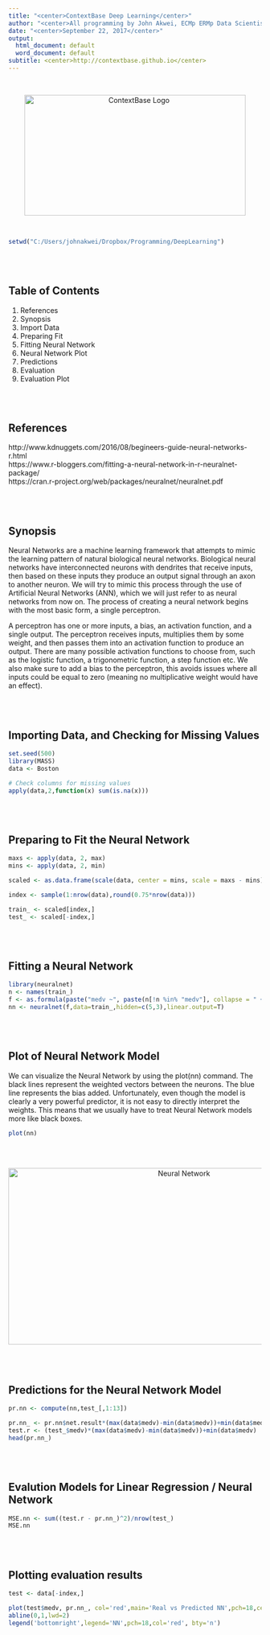 ---
title: "<center>ContextBase Deep Learning</center>"
author: "<center>All programming by John Akwei, ECMp ERMp Data Scientist</center>"
date: "<center>September 22, 2017</center>"
output:
  html_document: default
  word_document: default
subtitle: <center>http://contextbase.github.io</center>
---

<br />

<center><img src="ContextBase_Logo.jpg" alt="ContextBase Logo"  width="440" height="240"></center>

<br />

```{r, warning=F, message=F, echo=F, eval=F}
setwd("C:/Users/johnakwei/Dropbox/Programming/DeepLearning")
```

<br />
<br />

## Table of Contents  
1) References  
2) Synopsis  
3) Import Data  
4) Preparing Fit  
5) Fitting Neural Network  
6) Neural Network Plot  
7) Predictions  
8) Evaluation  
9) Evaluation Plot  

<br />
<br />

## References  
http://www.kdnuggets.com/2016/08/begineers-guide-neural-networks-r.html  
https://www.r-bloggers.com/fitting-a-neural-network-in-r-neuralnet-package/  
https://cran.r-project.org/web/packages/neuralnet/neuralnet.pdf  

<br />
<br />

## Synopsis  
Neural Networks are a machine learning framework that attempts to mimic the learning pattern of natural biological neural networks. Biological neural networks have interconnected neurons with dendrites that receive inputs, then based on these inputs they produce an output signal through an axon to another neuron. We will try to mimic this process through the use of Artificial Neural Networks (ANN), which we will just refer to as neural networks from now on. The process of creating a neural network begins with the most basic form, a single perceptron.  

A perceptron has one or more inputs, a bias, an activation function, and a single output. The perceptron receives inputs, multiplies them by some weight, and then passes them into an activation function to produce an output. There are many possible activation functions to choose from, such as the logistic function, a trigonometric function, a step function etc. We also make sure to add a bias to the perceptron, this avoids issues where all inputs could be equal to zero (meaning no multiplicative weight would have an effect).  

<br />
<br />

## Importing Data, and Checking for Missing Values  
```{r, warning=F, message=F}
set.seed(500)
library(MASS)
data <- Boston

# Check columns for missing values 
apply(data,2,function(x) sum(is.na(x)))
```

<br />
<br />

## Preparing to Fit the Neural Network  
```{r, warning=F, message=F}
maxs <- apply(data, 2, max) 
mins <- apply(data, 2, min)

scaled <- as.data.frame(scale(data, center = mins, scale = maxs - mins))

index <- sample(1:nrow(data),round(0.75*nrow(data)))

train_ <- scaled[index,]
test_ <- scaled[-index,]
```

<br />
<br />

## Fitting a Neural Network  
```{r, warning=F, message=F}
library(neuralnet)
n <- names(train_)
f <- as.formula(paste("medv ~", paste(n[!n %in% "medv"], collapse = " + ")))
nn <- neuralnet(f,data=train_,hidden=c(5,3),linear.output=T)
```

<br />
<br />

## Plot of Neural Network Model  
We can visualize the Neural Network by using the plot(nn) command. The black lines represent the weighted vectors between the neurons. The blue line represents the bias added. Unfortunately, even though the model is clearly a very powerful predictor, it is not easy to directly interpret the weights. This means that we usually have to treat Neural Network models more like black boxes.  
```{r, warning=F, message=F}
plot(nn)
```

<br />
<br />

<center><img src="NeuralNetwork001.JPG" alt="Neural Network"  width="683" height="351"></center>

<br />
<br />

## Predictions for the Neural Network Model  
```{r, warning=F, message=F}
pr.nn <- compute(nn,test_[,1:13])

pr.nn_ <- pr.nn$net.result*(max(data$medv)-min(data$medv))+min(data$medv)
test.r <- (test_$medv)*(max(data$medv)-min(data$medv))+min(data$medv)
head(pr.nn_)
```

<br />
<br />

## Evalution Models for Linear Regression / Neural Network  
```{r, warning=F, message=F}
MSE.nn <- sum((test.r - pr.nn_)^2)/nrow(test_)
MSE.nn
```

<br />
<br />

## Plotting evaluation results  
```{r, warning=F, message=F}
test <- data[-index,]

plot(test$medv, pr.nn_, col='red',main='Real vs Predicted NN',pch=18,cex=0.7)
abline(0,1,lwd=2)
legend('bottomright',legend='NN',pch=18,col='red', bty='n')
```

<br />
<br />
